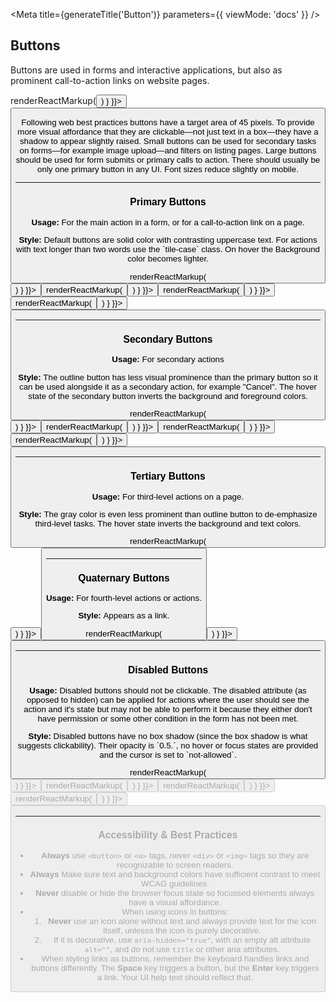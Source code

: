 
<Meta
  title={generateTitle('Button')}
  parameters={{
    viewMode: 'docs'
  }}
/>

## Buttons

Buttons are used in forms and interactive applications, but also as prominent call-to-action links on website pages.

<Canvas>
  <Story
		name="button-primary"
    parameters={{ docs: { transformSource: () => renderReactMarkup(<Button usage="" text="Button"/>) } }}>
      <Button usage="" text="Button" />
  </Story>
</Canvas>

Following web best practices buttons have a target area of 45 pixels. To provide more visual affordance that they are clickable—not just text in a box—they have a shadow to appear slightly raised. Small buttons can be used for secondary tasks on forms—for example image upload—and filters on listing pages. Large buttons should be used for form submits or primary calls to action. There should usually be only one  primary button in any UI. Font sizes reduce slightly on mobile.

<hr className="sp--top" />

### Primary Buttons

<div class="container">
	<div class="row">
    <div class="col-4">
			<p>
				<strong>Usage: </strong>
			For the main action in a form, or for a call-to-action link on a page.</p>
    </div>
    <div class="col-8">
			<p>
				<strong>Style: </strong>
			Default buttons are solid color with contrasting uppercase text. For actions with text longer than two words use the `tile-case` class. On hover the Background color becomes lighter.
			</p>
    </div>
  </div>
</div>

<Canvas>
  <Story
    name="button-primary-c-primary"
    parameters={{ docs: { transformSource: () => renderReactMarkup(<Button usage="" text="Primary"/>) } }}>
      <Button usage="" text="Primary" />
  </Story>
  <Story
    name="button-primary-c-primary-alt"
    parameters={{ docs: { transformSource: () => renderReactMarkup(<Button usage="" theme="c-primary-alt" text="Primary"/>) } }}>
      <Button usage="" theme="c-primary-alt" text="Primary"/>
  </Story>
  <Story
    name="button-primary-c-highlight"
    parameters={{ docs: { transformSource: () => renderReactMarkup(<Button usage="" theme="c-highlight" text="Primary"/>) } }}>
      <Button usage="" theme="c-highlight" text="Primary"/>
  </Story>
  <Story
    name="button-primary-c-gray"
    parameters={{ docs: { transformSource: () => renderReactMarkup(<Button usage="" theme="c-gray-dark" text="Primary"/>) } }}>
      <Button usage="" theme="c-gray-dark" text="Primary"/>
  </Story>
  <Story story={stories.buttonCSS} />
</Canvas>

<hr className="sp--top" />

### Secondary Buttons

<div class="container">
	<div class="row">
    <div class="col-4">
			<p>
				<strong>Usage: </strong>For secondary actions
			</p>
    </div>
    <div class="col-8">
			<p>
				<strong>Style: </strong>The outline button has less visual prominence than the primary button so it can be used alongside it as a secondary action, for example "Cancel". The hover state of the secondary button inverts the background and foreground colors.
			</p>
    </div>
  </div>
</div>

<Canvas>
  <Story
    name="button-secondary-c-primary"
    parameters={{ docs: { transformSource: () => renderReactMarkup(<Button usage="secondary" text="Secondary"/>) } }}>
      <Button usage="secondary" text="Secondary" />
  </Story>
  <Story
    name="button-secondary-c-primary-alt"
    parameters={{ docs: { transformSource: () => renderReactMarkup(<Button usage="secondary" theme="c-primary-alt" text="Secondary"/>) } }}>
      <Button usage="secondary" theme="c-primary-alt" text="Secondary"/>
  </Story>
  <Story
    name="button-secondary-c-highlight"
    parameters={{ docs: { transformSource: () => renderReactMarkup(<Button usage="secondary" theme="c-highlight" text="Secondary"/>) } }}>
      <Button usage="secondary" theme="c-highlight" text="Secondary"/>
  </Story>
  <Story
    name="button-secondary-c-gray"
    parameters={{ docs: { transformSource: () => renderReactMarkup(<Button usage="secondary" theme="c-gray-dark" text="Secondary"/>) } }}>
      <Button usage="secondary" theme="c-gray-dark" text="Secondary"/>
  </Story>
  <Story story={stories.buttonCSS2} />
</Canvas>

<hr className="sp--top" />

### Tertiary Buttons

<div class="container">
	<div class="row">
    <div class="col-4">
			<p>
				<strong>Usage: </strong>For third-level actions on a page.
			</p>
    </div>
    <div class="col-8">
			<p>
				<strong>Style: </strong>The gray color is even less prominent than outline button to de-emphasize third-level tasks. The hover state inverts the background and text colors.
			</p>
    </div>
  </div>
</div>

<Canvas>
  <Story
    name="button-tertiary"
    parameters={{ docs: { transformSource: () => renderReactMarkup(<Button usage="tertiary" text="Tertiary"/>) } }}>
      <Button usage="tertiary" text="Tertiary"/>
  </Story>
  <Story story={stories.buttonCSS3} />
</Canvas>

<hr className="sp--top" />

### Quaternary Buttons

<div class="container">
	<div class="row">
    <div class="col-4">
			<p>
				<strong>Usage: </strong>For fourth-level actions or actions.</p>
    </div>
    <div class="col-8">
			<p>
				<strong>Style: </strong>Appears as a link.
			</p>
    </div>
  </div>
</div>

<Canvas>
  <Story
    name="button-quaternary"
    parameters={{ docs: { transformSource: () => renderReactMarkup(<Button usage="quaternary" text="Quaternary" />) } }}>
      <Button usage="quaternary" text="Quaternary" />
  </Story>
  <Story story={stories.buttonCSS4} />
</Canvas>

<hr className="sp--top" />

### Disabled Buttons

<div class="container">
	<div class="row">
    <div class="col-6">
			<p>
				<strong>Usage: </strong>Disabled buttons should not be clickable. The disabled attribute (as opposed to hidden) can be applied for actions where the user should see the action and it's state but may not be able to perform it because they either don't have permission or some other condition in the form has not been met.
			</p>
    </div>
    <div class="col-6">
			<p>
				<strong>Style: </strong>Disabled buttons have no box shadow (since the box shadow is what suggests clickability). Their opacity is `0.5.`, no hover or focus states are provided and the cursor is set to `not-allowed`.
			</p>
    </div>
  </div>
</div>

<Canvas>
  <Story
    name="button-primary--disabled"
    parameters={{ docs: { transformSource: () => renderReactMarkup(<Button usage="" text="Disabled" disabled/>) } }}>
      <Button usage="" text="Disabled" disabled/>
  </Story>
  <Story
    name="button-secondary--disabled"
    parameters={{ docs: { transformSource: (src) => renderReactMarkup(<Button usage="secondary" text="Disabled" disabled/>) } }}>
      <Button usage="secondary" text="Disabled" disabled/>
  </Story>
  <Story
    name="button-tertiary--disabled"
    parameters={{ docs: { transformSource: (src) => renderReactMarkup(<Button usage="tertiary" text="Disabled" disabled/>) } }}>
      <Button usage="tertiary" text="Disabled" disabled/>
  </Story>
  <Story
    name="button-quaternary--disabled"
    parameters={{ docs: { transformSource: (src) => renderReactMarkup(<Button usage="quaternary" text="Disabled" disabled/>) } }}>
      <Button usage="quaternary" text="Disabled" disabled/>
  </Story>
  <Story story={stories.buttonCSSDisabled} />
</Canvas>

<hr className="sp--top" />

### Accessibility & Best Practices

* **Always** use `<button>` or `<a>` tags, *never* `<div>` or `<img>` tags so they are recognizable to screen readers.
* **Always** Make sure text and background colors have sufficient contrast to meet WCAG guidelines.
* **Never** disable or hide the browser focus state so focussed elements always have a visual affordance.
* When using icons in buttons:
  1. **Never** use an icon alone without text and always provide text for the icon itself, unlesss the icon is purely decorative.
  2. If it is decorative, use `aria-hidden="true"`, with an empty alt attribute `alt=""`, and do not use `title` or other aria attributes.
* When styling links as buttons, remember the keyboard handles links and buttons differently. The **Space** key triggers a button, but the **Enter** key triggers a link. Your UI help text should reflect that.
